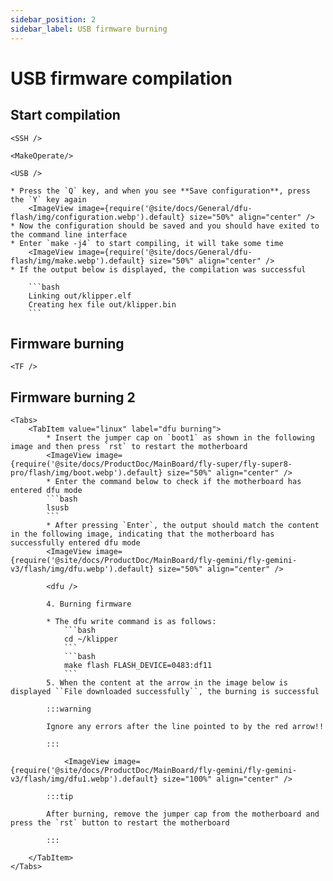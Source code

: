 ```yaml
---
sidebar_position: 2
sidebar_label: USB firmware burning
---
```




# USB firmware compilation

## Start compilation

    <SSH />

    <MakeOperate/>

    <USB />

    * Press the `Q` key, and when you see **Save configuration**, press the `Y` key again
        <ImageView image={require('@site/docs/General/dfu-flash/img/configuration.webp').default} size="50%" align="center" />
    * Now the configuration should be saved and you should have exited to the command line interface
    * Enter `make -j4` to start compiling, it will take some time
        <ImageView image={require('@site/docs/General/dfu-flash/img/make.webp').default} size="50%" align="center" />
    * If the output below is displayed, the compilation was successful

        ```bash
        Linking out/klipper.elf
        Creating hex file out/klipper.bin
        ```


## Firmware burning
    
    <TF />

## Firmware burning 2
    <Tabs>
        <TabItem value="linux" label="dfu burning">
            * Insert the jumper cap on `boot1` as shown in the following image and then press `rst` to restart the motherboard
            <ImageView image={require('@site/docs/ProductDoc/MainBoard/fly-super/fly-super8-pro/flash/img/boot.webp').default} size="50%" align="center" />
            * Enter the command below to check if the motherboard has entered dfu mode
            ```bash
            lsusb
            ```
            * After pressing `Enter`, the output should match the content in the following image, indicating that the motherboard has successfully entered dfu mode
            <ImageView image={require('@site/docs/ProductDoc/MainBoard/fly-gemini/fly-gemini-v3/flash/img/dfu.webp').default} size="50%" align="center" />
           
            <dfu />

            4. Burning firmware

            * The dfu write command is as follows:
                ```bash
                cd ~/klipper
                ```
                ```bash
                make flash FLASH_DEVICE=0483:df11
                ```
            5. When the content at the arrow in the image below is displayed ``File downloaded successfully``, the burning is successful

            :::warning

            Ignore any errors after the line pointed to by the red arrow!!

            :::

                <ImageView image={require('@site/docs/ProductDoc/MainBoard/fly-gemini/fly-gemini-v3/flash/img/dfu1.webp').default} size="100%" align="center" />

            :::tip

            After burning, remove the jumper cap from the motherboard and press the `rst` button to restart the motherboard

            :::

        </TabItem>
    </Tabs>